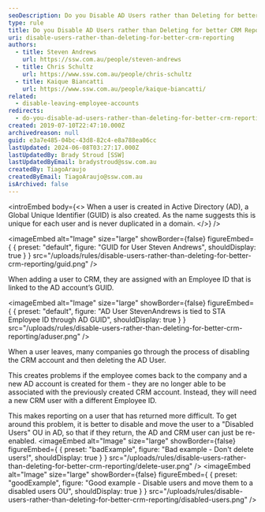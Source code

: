 ```yaml
---
seoDescription: Do you Disable AD Users rather than Deleting for better CRM Reporting?
type: rule
title: Do you Disable AD Users rather than Deleting for better CRM Reporting?
uri: disable-users-rather-than-deleting-for-better-crm-reporting
authors:
  - title: Steven Andrews
    url: https://ssw.com.au/people/steven-andrews
  - title: Chris Schultz
    url: https://www.ssw.com.au/people/chris-schultz
  - title: Kaique Biancatti
    url: https://www.ssw.com.au/people/kaique-biancatti/
related:
  - disable-leaving-employee-accounts
redirects:
  - do-you-disable-ad-users-rather-than-deleting-for-better-crm-reporting
created: 2019-07-10T22:47:10.000Z
archivedreason: null
guid: e3a7e485-04bc-43d8-82c4-e8a788ea06cc
lastUpdated: 2024-06-08T03:27:17.000Z
lastUpdatedBy: Brady Stroud [SSW]
lastUpdatedByEmail: bradystroud@ssw.com.au
createdBy: TiagoAraujo
createdByEmail: TiagoAraujo@ssw.com.au
isArchived: false
---
```


<introEmbed
  body={<>
When a user is created in Active Directory (AD), a Global Unique Identifier (GUID) is also created. As the name suggests this is unique for each user and is never duplicated in a domain.
  </>}
/>

<imageEmbed
  alt="Image"
  size="large"
  showBorder={false}
  figureEmbed={ {
    preset: "default",
    figure: "GUID for User Steven Andrews",
    shouldDisplay: true
  } }
  src="/uploads/rules/disable-users-rather-than-deleting-for-better-crm-reporting/guid.png"
/>

When adding a user to CRM, they are assigned with an Employee ID that is linked to the AD account’s GUID.


<imageEmbed
  alt="Image"
  size="large"
  showBorder={false}
  figureEmbed={ {
    preset: "default",
    figure: "AD User StevenAndrews is tied to STA Employee ID through AD GUID",
    shouldDisplay: true
  } }
  src="/uploads/rules/disable-users-rather-than-deleting-for-better-crm-reporting/aduser.png"
/>

When a user leaves, many companies go through the process of disabling the CRM account and then deleting the AD User.

This creates problems if the employee comes back to the company and a new AD account is created for them - they are no longer able to be associated with the previously created CRM account. Instead, they will need a new CRM user with a different Employee ID.

This makes reporting on a user that has returned more difficult. To get around this problem, it is better to disable and move the user to a "Disabled Users" OU in AD, so that if they return, the AD and CRM user can just be re-enabled.
<imageEmbed
  alt="Image"
  size="large"
  showBorder={false}
  figureEmbed={ {
    preset: "badExample",
    figure: "Bad example - Don't delete users!",
    shouldDisplay: true
  } }
  src="/uploads/rules/disable-users-rather-than-deleting-for-better-crm-reporting/delete-user.png"
/>
<imageEmbed
  alt="Image"
  size="large"
  showBorder={false}
  figureEmbed={ {
    preset: "goodExample",
    figure: "Good example - Disable users and move them to a disabled users OU",
    shouldDisplay: true
  } }
  src="/uploads/rules/disable-users-rather-than-deleting-for-better-crm-reporting/disabled-users.png"
/>
